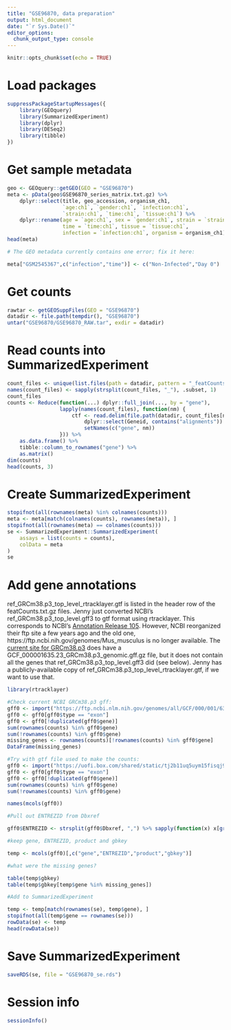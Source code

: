 ```yaml
---
title: "GSE96870, data preparation"
output: html_document
date: "`r Sys.Date()`"
editor_options: 
  chunk_output_type: console
---
```


```r
knitr::opts_chunk$set(echo = TRUE)
```

# Load packages

```r
suppressPackageStartupMessages({
    library(GEOquery)
    library(SummarizedExperiment)
    library(dplyr)
    library(DESeq2)
    library(tibble)
})
```

# Get sample metadata

```r
geo <- GEOquery::getGEO(GEO = "GSE96870")
meta <- pData(geo$GSE96870_series_matrix.txt.gz) %>%
    dplyr::select(title, geo_accession, organism_ch1,
                  `age:ch1`, `gender:ch1`, `infection:ch1`, 
                  `strain:ch1`, `time:ch1`, `tissue:ch1`) %>%
    dplyr::rename(age = `age:ch1`, sex = `gender:ch1`, strain = `strain:ch1`,
                  time = `time:ch1`, tissue = `tissue:ch1`,
                  infection = `infection:ch1`, organism = organism_ch1)
head(meta)

# The GEO metadata currently contains one error; fix it here:

meta["GSM2545367",c("infection","time")] <- c("Non-Infected","Day 0")
```

# Get counts

```r
rawtar <- getGEOSuppFiles(GEO = "GSE96870")
datadir <- file.path(tempdir(), "GSE96870")
untar("GSE96870/GSE96870_RAW.tar", exdir = datadir)
```

# Read counts into SummarizedExperiment

```r
count_files <- unique(list.files(path = datadir, pattern = "_featCounts.txt.gz"))
names(count_files) <- sapply(strsplit(count_files, "_"), .subset, 1)
count_files
counts <- Reduce(function(...) dplyr::full_join(..., by = "gene"), 
                 lapply(names(count_files), function(nm) {
                     ctf <- read.delim(file.path(datadir, count_files[nm]), header = TRUE, skip = 1) %>%
                         dplyr::select(Geneid, contains("alignments")) %>%
                         setNames(c("gene", nm))
                 })) %>%
    as.data.frame() %>%
    tibble::column_to_rownames("gene") %>%
    as.matrix()
dim(counts)
head(counts, 3)
```

# Create SummarizedExperiment

```r
stopifnot(all(rownames(meta) %in% colnames(counts)))
meta <- meta[match(colnames(counts), rownames(meta)), ]
stopifnot(all(rownames(meta) == colnames(counts)))
se <- SummarizedExperiment::SummarizedExperiment(
    assays = list(counts = counts),
    colData = meta
)
se
```

# Add gene annotations

ref_GRCm38.p3_top_level_rtracklayer.gtf is listed in the header row of the featCounts.txt.gz files. Jenny just converted NCBI's ref_GRCm38.p3_top_level.gff3 to gtf format using rtracklayer. This corresponds to NCBI's [Annotation Release 105](https://www.ncbi.nlm.nih.gov/genome/annotation_euk/Mus_musculus/105/). However, NCBI reorganized their ftp site a few years ago and the old one, https://ftp.ncbi.nih.gov/genomes/Mus_musculus is no longer available. The [current site for GRCm38.p3](https://ftp.ncbi.nlm.nih.gov/genomes/all/GCF/000/001/635/GCF_000001635.23_GRCm38.p3/) does have a GCF_000001635.23_GRCm38.p3_genomic.gff.gz file, but it does not contain all the genes that ref_GRCm38.p3_top_level.gff3 did (see below). Jenny has a publicly-available copy of ref_GRCm38.p3_top_level_rtracklayer.gtf, if we want to use that. 

```r
library(rtracklayer)

#Check current NCBI GRCm38.p3 gff:
gff0 <- import("https://ftp.ncbi.nlm.nih.gov/genomes/all/GCF/000/001/635/GCF_000001635.23_GRCm38.p3/GCF_000001635.23_GRCm38.p3_genomic.gff.gz")
gff0 <- gff0[gff0$type == "exon"]
gff0 <- gff0[!duplicated(gff0$gene)]
sum(rownames(counts) %in% gff0$gene)
sum(!rownames(counts) %in% gff0$gene)
missing_genes <- rownames(counts)[!rownames(counts) %in% gff0$gene] 
DataFrame(missing_genes)

#Try with gtf file used to make the counts:
gff0 <- import("https://uofi.box.com/shared/static/tj2b11uq5uym15fisqj9dg9nlcxlgimb.gz", format = "gtf")
gff0 <- gff0[gff0$type == "exon"]
gff0 <- gff0[!duplicated(gff0$gene)]
sum(rownames(counts) %in% gff0$gene)
sum(!rownames(counts) %in% gff0$gene)

names(mcols(gff0))

#Pull out ENTREZID from Dbxref

gff0$ENTREZID <- strsplit(gff0$Dbxref, ",") %>% sapply(function(x) x[grep("GeneID", x)]) %>% gsub("GeneID:","", .)

#keep gene, ENTREZID, product and gbkey

temp <- mcols(gff0)[,c("gene","ENTREZID","product","gbkey")]

#what were the missing genes?

table(temp$gbkey)
table(temp$gbkey[temp$gene %in% missing_genes])

#Add to SummarizedExperiment

temp <- temp[match(rownames(se), temp$gene), ]
stopifnot(all(temp$gene == rownames(se)))
rowData(se) <- temp
head(rowData(se))

```


# Save SummarizedExperiment

```r
saveRDS(se, file = "GSE96870_se.rds")
```

# Session info

```r
sessionInfo()
```

